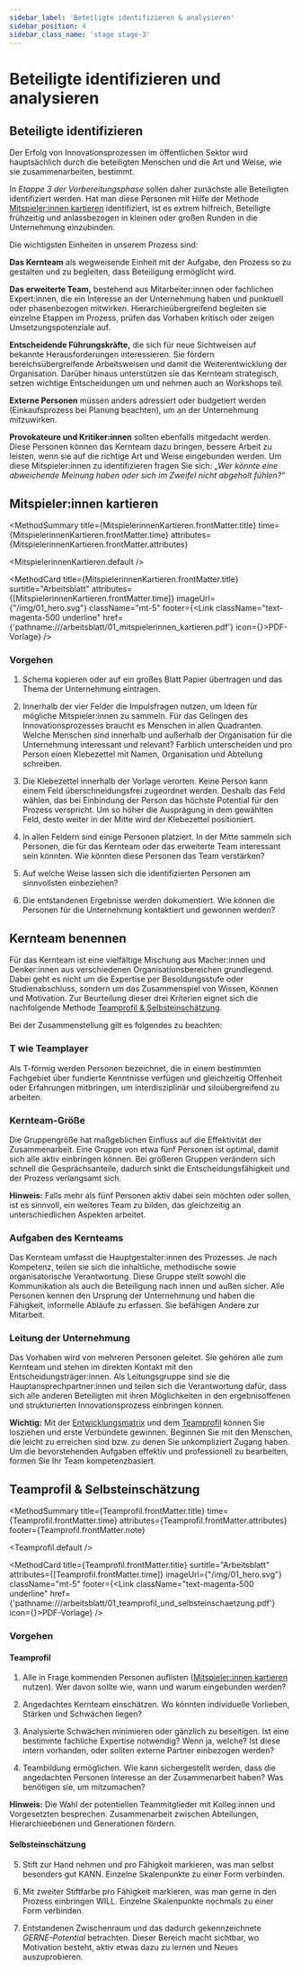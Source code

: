 ```yaml
---
sidebar_label: 'Beteiligte identifizieren & analysieren'
sidebar_position: 4
sidebar_class_name: 'stage stage-3'
---
```



# Beteiligte identifizieren und analysieren

## Beteiligte identifizieren

Der Erfolg von Innovationsprozessen im öffentlichen Sektor wird hauptsächlich durch die beteiligten Menschen und die Art und Weise, wie sie zusammenarbeiten, bestimmt.

In _Etappe 3 der Vorbereitungsphase_ sollen daher zunächste alle Beteiligten identifiziert werden. Hat man diese Personen mit Hilfe der Methode [Mitspieler:innen kartieren](#mitspielerinnen-kartieren) identifiziert, ist es extrem hilfreich, Beteiligte frühzeitig und anlassbezogen in kleinen oder großen Runden in die Unternehmung einzubinden.

Die wichtigsten Einheiten in unserem Prozess sind:

**Das Kernteam** als wegweisende Einheit mit der Aufgabe, den Prozess so zu gestalten und zu begleiten, dass Beteiligung ermöglicht wird.

**Das erweiterte Team,** bestehend aus Mitarbeiter:innen oder fachlichen Expert:innen, die ein Interesse an der Unternehmung haben und punktuell oder phasenbezogen mitwirken. Hierarchieübergreifend begleiten sie einzelne Etappen im Prozess, prüfen das Vorhaben kritisch oder zeigen Umsetzungspotenziale auf.

**Entscheidende Führungskräfte,** die sich für neue Sichtweisen auf bekannte Herausforderungen interessieren. Sie fördern bereichsübergreifende Arbeitsweisen und damit die Weiterentwicklung der Organisation. Darüber hinaus unterstützen sie das Kernteam strategisch, setzen wichtige Entscheidungen um und nehmen auch an Workshops teil.

**Externe Personen** müssen anders adressiert oder budgetiert werden (Einkaufsprozess bei Planung beachten), um an der Unternehmung mitzuwirken.

**Provokateure und Kritiker:innen** sollten ebenfalls mitgedacht werden. Diese Personen können das Kernteam dazu bringen, bessere Arbeit zu leisten, wenn sie auf die richtige Art und Weise eingebunden werden. Um diese Mitspieler:innen zu identifizieren fragen Sie sich: _„Wer könnte eine abweichende Meinung haben oder sich im Zweifel nicht abgeholt fühlen?“_

## Mitspieler:innen kartieren

<MethodSummary
  title={MitspielerinnenKartieren.frontMatter.title}
  time={MitspielerinnenKartieren.frontMatter.time}
  attributes={MitspielerinnenKartieren.frontMatter.attributes}
>
  <MitspielerinnenKartieren.default />
</MethodSummary>

<MethodCard
  title={MitspielerinnenKartieren.frontMatter.title}
  surtitle="Arbeitsblatt"
  attributes={[MitspielerinnenKartieren.frontMatter.time]}
  imageUrl={"/img/01_hero.svg"}
  className="mt-5"
  footer={<Link className="text-magenta-500 underline" href={'pathname:///arbeitsblatt/01_mitspielerinnen_kartieren.pdf'} icon={<EditIcon className="w-3 h-3 text-inherit" />}>PDF-Vorlage</Link>}
/>

### Vorgehen

1. Schema kopieren oder auf ein großes Blatt Papier übertragen und das Thema der Unternehmung eintragen.

2. Innerhalb der vier Felder die Impulsfragen nutzen, um Ideen für mögliche Mitspieler:innen zu sammeln. Für das Gelingen des Innovationsprozesses braucht es Menschen in allen Quadranten. Welche Menschen sind innerhalb und außerhalb der Organisation für die Unternehmung interessant und relevant? Farblich unterscheiden und pro Person einen Klebezettel mit Namen, Organisation und Abteilung schreiben.

3. Die Klebezettel innerhalb der Vorlage verorten. Keine Person kann einem Feld überschneidungsfrei zugeordnet werden. Deshalb das Feld wählen, das bei Einbindung der Person das höchste Potential für den Prozess verspricht. Um so höher die Ausprägung in dem gewählten Feld, desto weiter in der Mitte wird der Klebezettel positioniert.

4. In allen Feldern sind einige Personen platziert. In der Mitte sammeln sich Personen, die für das Kernteam oder das erweiterte Team interessant sein könnten. Wie könnten diese Personen das Team verstärken?

5. Auf welche Weise lassen sich die identifizierten Personen am sinnvollsten einbeziehen?

6. Die entstandenen Ergebnisse werden dokumentiert. Wie können die Personen für die Unternehmung kontaktiert und gewonnen werden?

## Kernteam benennen

Für das Kernteam ist eine vielfältige Mischung aus Macher:innen und Denker:innen aus verschiedenen Organisationsbereichen grundlegend. Dabei geht es nicht um die Expertise per Besoldungsstufe oder Studienabschluss, sondern um das Zusammenspiel von Wissen, Können und Motivation. Zur Beurteilung dieser drei Kriterien eignet sich die nachfolgende Methode [Teamprofil & Selbsteinschätzung](#teamprofil--selbsteinschätzung).

Bei der Zusammenstellung gilt es folgendes zu beachten:

### T wie Teamplayer

Als T-förmig werden Personen bezeichnet, die in einem bestimmten Fachgebiet über fundierte Kenntnisse verfügen und gleichzeitig Offenheit oder Erfahrungen mitbringen, um interdisziplinär und siloübergreifend zu arbeiten.

### Kernteam-Größe

Die Gruppengröße hat maßgeblichen Einfluss auf die Effektivität der Zusammenarbeit. Eine Gruppe von etwa fünf Personen ist optimal, damit sich alle aktiv einbringen können. Bei größeren Gruppen verändern sich schnell die Gesprächsanteile, dadurch sinkt die Entscheidungsfähigkeit und der Prozess verlangsamt sich.

<Hint>
  <b>Hinweis:</b> Falls mehr als fünf Personen aktiv dabei sein möchten oder sollen, ist es sinnvoll, ein weiteres Team zu bilden, das gleichzeitig an unterschiedlichen Aspekten arbeitet.
</Hint>

### Aufgaben des Kernteams

Das Kernteam umfasst die Hauptgestalter:innen des Prozesses. Je nach Kompetenz, teilen sie sich die inhaltliche, methodische sowie organisatorische Verantwortung. Diese Gruppe stellt sowohl die Kommunikation als auch die Beteiligung nach innen und außen sicher. Alle Personen kennen den Ursprung der Unternehmung und haben die Fähigkeit, informelle Abläufe zu erfassen. Sie befähigen Andere zur Mitarbeit.

### Leitung der Unternehmung

Das Vorhaben wird von mehreren Personen geleitet. Sie gehören alle zum Kernteam und stehen im direkten Kontakt mit den Entscheidungsträger:innen. Als Leitungsgruppe sind sie die Hauptansprechpartner:innen und teilen sich die Verantwortung dafür, dass sich alle anderen Beteiligten mit ihren Möglichkeiten in den ergebnisoffenen und strukturierten Innovationsprozess einbringen können.

**Wichtig:** Mit der [Entwicklungsmatrix](/buch/vorbereiten/ist-zustand-betrachten#entwicklungsmatrix) und dem [Teamprofil](#teamprofil--selbsteinschätzung) können Sie losziehen und erste Verbündete gewinnen. Beginnen Sie mit den Menschen, die leicht zu erreichen sind bzw. zu denen Sie unkompliziert Zugang haben. Um die bevorstehenden Aufgaben effektiv und professionell zu bearbeiten, formen Sie Ihr Team kompetenzbasiert.

## Teamprofil & Selbsteinschätzung

<MethodSummary
  title={Teamprofil.frontMatter.title}
  time={Teamprofil.frontMatter.time}
  attributes={Teamprofil.frontMatter.attributes}
  footer={Teamprofil.frontMatter.note}
>
  <Teamprofil.default />
</MethodSummary>

<MethodCard
  title={Teamprofil.frontMatter.title}
  surtitle="Arbeitsblatt"
  attributes={[Teamprofil.frontMatter.time]}
  imageUrl={"/img/01_hero.svg"}
  className="mt-5"
  footer={<Link className="text-magenta-500 underline" href={'pathname:///arbeitsblatt/01_teamprofil_und_selbsteinschaetzung.pdf'} icon={<EditIcon className="w-3 h-3 text-inherit" />}>PDF-Vorlage</Link>}
/>

### Vorgehen

#### Teamprofil

1. Alle in Frage kommenden Personen auflisten ([Mitspieler:innen kartieren](#mitspielerinnen-kartieren) nutzen). Wer davon sollte wie, wann und warum eingebunden werden?

2. Angedachtes Kernteam einschätzen. Wo könnten individuelle Vorlieben, Stärken und Schwächen liegen?

3. Analysierte Schwächen minimieren oder gänzlich zu beseitigen. Ist eine bestimmte fachliche Expertise notwendig? Wenn ja, welche? Ist diese intern vorhanden, oder sollten externe Partner einbezogen werden?

4. Teambildung ermöglichen. Wie kann sichergestellt werden, dass die angedachten Personen Interesse an der Zusammenarbeit haben? Was benötigen sie, um mitzumachen?

<Hint>
  <b>Hinweis:</b> Die Wahl der potentiellen Teammitglieder mit Kolleg:innen und Vorgesetzten besprechen. Zusammenarbeit zwischen Abteilungen, Hierarchieebenen und Generationen fördern.
</Hint>

#### Selbsteinschätzung

5. Stift zur Hand nehmen und pro Fähigkeit markieren, was man selbst besonders gut KANN. Einzelne Skalenpunkte zu einer Form verbinden.

6. Mit zweiter Stiftfarbe pro Fähigkeit markieren, was man gerne in den Prozess einbringen WILL. Einzelne Skalenpunkte nochmals zu einer Form verbinden.

7. Entstandenen Zwischenraum und das dadurch gekennzeichnete _GERNE-Potential_ betrachten. Dieser Bereich macht sichtbar, wo Motivation besteht, aktiv etwas dazu zu lernen und Neues auszuprobieren.
